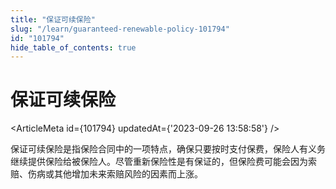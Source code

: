 ```yaml
---
title: "保证可续保险"
slug: "/learn/guaranteed-renewable-policy-101794"
id: "101794"
hide_table_of_contents: true
---
```



# 保证可续保险

<ArticleMeta id={101794} updatedAt={'2023-09-26 13:58:58'} />
<div className='border-solid border-b border-t-0 my-4 border-[var(--ifm-color-gray-300)]' />

保证可续保险是指保险合同中的一项特点，确保只要按时支付保费，保险人有义务继续提供保险给被保险人。尽管重新保险性是有保证的，但保险费可能会因为索赔、伤病或其他增加未来索赔风险的因素而上涨。
